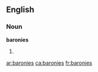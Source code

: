==English==

===Noun===
'''baronies'''

#{{plural of|barony}}

[[ar:baronies]]
[[ca:baronies]]
[[fr:baronies]]